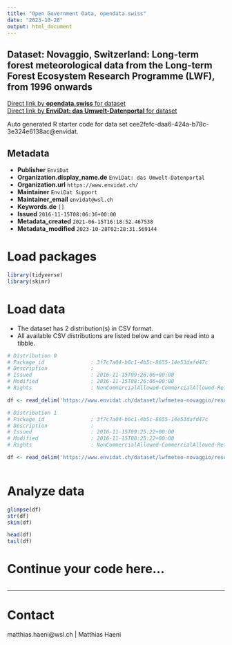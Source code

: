 ```yaml
---
title: "Open Government Data, opendata.swiss"
date: "2023-10-28"
output: html_document
---
```


## Dataset: Novaggio, Switzerland: Long-term forest meteorological data from the Long-term Forest Ecosystem Research Programme (LWF), from 1996 onwards



[Direct link by **opendata.swiss** for dataset](https://opendata.swiss/de/dataset/novaggio-switzerland-long-term-forest-meteorological-data-from-the-long-term-forest-ecosystem-r)<br>
[Direct link by **EnviDat: das Umwelt-Datenportal** for dataset](https://www.envidat.ch/#/metadata/lwfmeteo-novaggio)

Auto generated R starter code for data set cee2fefc-daa6-424a-b78c-3e324e6138ac@envidat.

## Metadata

- **Publisher** `EnviDat`
- **Organization.display_name.de** `EnviDat: das Umwelt-Datenportal`
- **Organization.url** `https://www.envidat.ch/`
- **Maintainer** `EnviDat Support`
- **Maintainer_email** `envidat@wsl.ch`
- **Keywords.de** `[]`
- **Issued** `2016-11-15T08:06:36+00:00`
- **Metadata_created** `2021-06-15T16:18:52.467538`
- **Metadata_modified** `2023-10-28T02:28:31.569144`


# Load packages

```r

library(tidyverse)
library(skimr)

```

# Load data

-   The dataset has 2 distribution(s) in CSV format.
-   All available CSV distributions are listed below and can be read into a tibble.

```r

# Distribution 0
# Package_id               : 3f7c7a04-b6c1-4b5c-8655-14e53dafd47c
# Description              : 
# Issued                   : 2016-11-15T09:26:06+00:00
# Modified                 : 2016-11-15T08:26:06+00:00
# Rights                   : NonCommercialAllowed-CommercialAllowed-ReferenceRequired

df <- read_delim('https://www.envidat.ch/dataset/lwfmeteo-novaggio/resource/c233f5ad-47f9-42f2-99f4-f7eb776d030c')

# Distribution 1
# Package_id               : 3f7c7a04-b6c1-4b5c-8655-14e53dafd47c
# Description              : 
# Issued                   : 2016-11-15T09:25:22+00:00
# Modified                 : 2016-11-15T08:25:22+00:00
# Rights                   : NonCommercialAllowed-CommercialAllowed-ReferenceRequired

df <- read_delim('https://www.envidat.ch/dataset/lwfmeteo-novaggio/resource/cfcaf24a-9db8-4c9e-a199-feb4b81525da')



```

# Analyze data

```r

glimpse(df)
str(df)
skim(df)

head(df)
tail(df)

```

# Continue your code here...

```r

```

------------------------------------------------------------------------

# Contact

matthias.haeni@wsl.ch | Matthias Haeni
